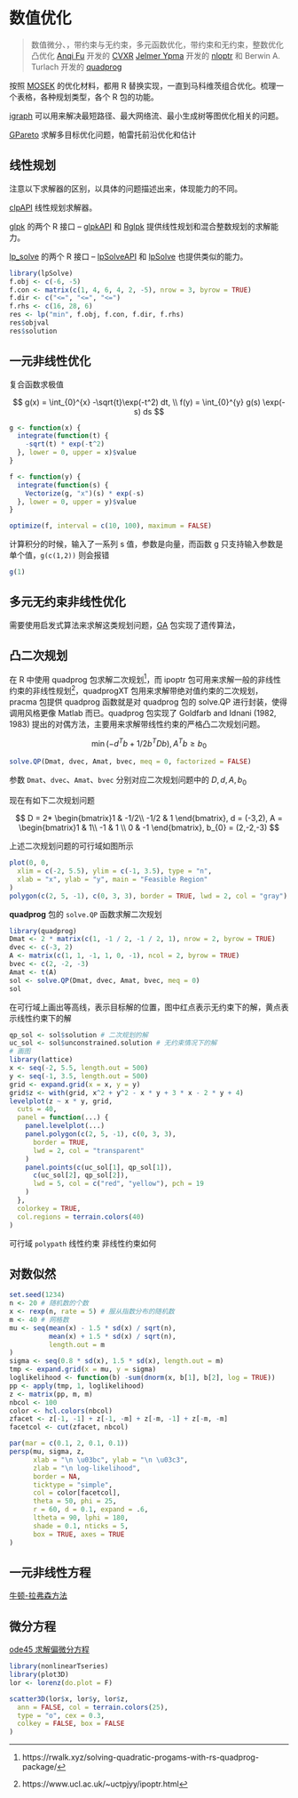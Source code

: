 # 数值优化 {#chap:numerical-optimization}

> 数值微分、，带约束与无约束，多元函数优化，带约束和无约束，整数优化
凸优化 [Anqi Fu](https://web.stanford.edu/~anqif/) 开发的 [CVXR](https://github.com/anqif/CVXR)
[Jelmer Ypma](https://www.ucl.ac.uk/~uctpjyy/nloptr.html) 开发的 [nloptr](https://github.com/jyypma/nloptr) 和 Berwin A. Turlach 开发的 [quadprog](https://CRAN.R-project.org/package=quadprog)

按照 [MOSEK](https://docs.mosek.com/9.2/rmosek/optimization-tutorials.html) 的优化材料，都用 R 替换实现，一直到马科维茨组合优化。梳理一个表格，各种规划类型，各个 R 包的功能。

[igraph](https://github.com/igraph/igraph/) 可以用来解决最短路径、最大网络流、最小生成树等图优化相关的问题。

[GPareto](https://github.com/mbinois/GPareto) 求解多目标优化问题，帕雷托前沿优化和估计

## 线性规划 {#sec:linear-program}

注意以下求解器的区别，以具体的问题描述出来，体现能力的不同。

[clpAPI](https://cran.r-project.org/package=clpAPI) 线性规划求解器。

[glpk](https://www.gnu.org/software/glpk/) 的两个 R 接口 -- [glpkAPI](https://cran.r-project.org/package=glpkAPI) 和
[Rglpk](https://CRAN.R-project.org/package=Rglpk) 提供线性规划和混合整数规划的求解能力。

[lp_solve](http://lpsolve.sourceforge.net/) 的两个 R 接口 --
[lpSolveAPI](https://cran.r-project.org/package=lpSolveAPI) 和 [lpSolve](https://github.com/gaborcsardi/lpSolve) 也提供类似的能力。

\begin{equation*}
\begin{array}{l}
  \min_x \quad -6x_1 -5x_2 \\
    s.t.\left\{ 
    \begin{array}{l}
    x_1  + 4x_2 \leq 16\\
    6x_1 + 4x_2 \leq 28\\
    2x_1 - 5x_2 \leq 6\\
    0 \leq x    \leq 10
    \end{array} \right.
\end{array}
\end{equation*}



\begin{equation*}
\begin{array}{l}
\min_x \quad
  \begin{bmatrix}
  -6  \\
  -5
  \end{bmatrix}
  ^{T} x \\
s.t.\left\{ 
 \begin{array}{l}
  \begin{bmatrix}
  1 & 4  \\
  6 & 4  \\
  2 & -5 
  \end{bmatrix}
  x \leq
  \begin{bmatrix}
   16 \\
   28 \\
   6
  \end{bmatrix}\\
  0 \leq x \leq 10
 \end{array} \right.
\end{array} 
\end{equation*}


```r
library(lpSolve)
f.obj <- c(-6, -5)
f.con <- matrix(c(1, 4, 6, 4, 2, -5), nrow = 3, byrow = TRUE)
f.dir <- c("<=", "<=", "<=")
f.rhs <- c(16, 28, 6)
res <- lp("min", f.obj, f.con, f.dir, f.rhs)
res$objval
res$solution
```

## 一元非线性优化 {#sec:one-dimensional-optimization}

复合函数求极值

$$
g(x) = \int_{0}^{x} -\sqrt{t}\exp(-t^2) dt, \\
f(y) = \int_{0}^{y} g(s) \exp(-s) ds
$$

```r
g <- function(x) {
  integrate(function(t) {
    -sqrt(t) * exp(-t^2)
  }, lower = 0, upper = x)$value
}

f <- function(y) {
  integrate(function(s) {
    Vectorize(g, "x")(s) * exp(-s)
  }, lower = 0, upper = y)$value
}

optimize(f, interval = c(10, 100), maximum = FALSE)
```

计算积分的时候，输入了一系列 s 值，参数是向量，而函数 g 只支持输入参数是单个值，`g(c(1,2))` 则会报错

```r
g(1)
```

## 多元无约束非线性优化 {#sec:unconstrained-nonlinear-optimization}

需要使用启发式算法来求解这类规划问题，[GA](https://github.com/luca-scr/GA) 包实现了遗传算法，

## 凸二次规划 {#sec:strictly-convex-quadratic-program}

在 R 中使用 quadprog 包求解二次规划[^intro-quadprog]，而 ipoptr 包可用来求解一般的非线性约束的非线性规划[^intro-ipoptr]，quadprogXT 包用来求解带绝对值约束的二次规划，pracma 包提供 quadprog 函数就是对 quadprog 包的 solve.QP 进行封装，使得调用风格更像 Matlab 而已。quadprog 包实现了 Goldfarb and Idnani (1982, 1983) 提出的对偶方法，主要用来求解带线性约束的严格凸二次规划问题。

$$\min(-d^{T}b+1/2b^{T}Db), A^{T}b \geq b_{0}$$

```r
solve.QP(Dmat, dvec, Amat, bvec, meq = 0, factorized = FALSE)
```

参数 `Dmat`、`dvec`、`Amat`、`bvec` 分别对应二次规划问题中的 $D,d,A,b_{0}$ 

现在有如下二次规划问题

$$
D = 2* \begin{bmatrix}1 & -1/2\\
-1/2 & 1
\end{bmatrix},
d = (-3,2),
A = \begin{bmatrix}1 & 1\\
-1 & 1 \\
0  & -1
\end{bmatrix},
b_{0} = (2,-2,-3)
$$

上述二次规划问题的可行域如图所示

```r
plot(0, 0,
  xlim = c(-2, 5.5), ylim = c(-1, 3.5), type = "n",
  xlab = "x", ylab = "y", main = "Feasible Region"
)
polygon(c(2, 5, -1), c(0, 3, 3), border = TRUE, lwd = 2, col = "gray")
```

**quadprog** 包的 `solve.QP` 函数求解二次规划

```r
library(quadprog)
Dmat <- 2 * matrix(c(1, -1 / 2, -1 / 2, 1), nrow = 2, byrow = TRUE)
dvec <- c(-3, 2)
A <- matrix(c(1, 1, -1, 1, 0, -1), ncol = 2, byrow = TRUE)
bvec <- c(2, -2, -3)
Amat <- t(A)
sol <- solve.QP(Dmat, dvec, Amat, bvec, meq = 0)
sol
```

在可行域上画出等高线，表示目标解的位置，图中红点表示无约束下的解，黄点表示线性约束下的解

```r
qp_sol <- sol$solution # 二次规划的解
uc_sol <- sol$unconstrained.solution # 无约束情况下的解
# 画图
library(lattice)
x <- seq(-2, 5.5, length.out = 500)
y <- seq(-1, 3.5, length.out = 500)
grid <- expand.grid(x = x, y = y)
grid$z <- with(grid, x^2 + y^2 - x * y + 3 * x - 2 * y + 4)
levelplot(z ~ x * y, grid,
  cuts = 40,
  panel = function(...) {
    panel.levelplot(...)
    panel.polygon(c(2, 5, -1), c(0, 3, 3),
      border = TRUE,
      lwd = 2, col = "transparent"
    )
    panel.points(c(uc_sol[1], qp_sol[1]),
      c(uc_sol[2], qp_sol[2]),
      lwd = 5, col = c("red", "yellow"), pch = 19
    )
  },
  colorkey = TRUE,
  col.regions = terrain.colors(40)
)
```	

可行域 `polypath` 线性约束 非线性约束如何

## 对数似然 {#sec:log-lik}

```r
set.seed(1234)
n <- 20 # 随机数的个数
x <- rexp(n, rate = 5) # 服从指数分布的随机数
m <- 40 # 网格数
mu <- seq(mean(x) - 1.5 * sd(x) / sqrt(n),
          mean(x) + 1.5 * sd(x) / sqrt(n),
          length.out = m
)
sigma <- seq(0.8 * sd(x), 1.5 * sd(x), length.out = m)
tmp <- expand.grid(x = mu, y = sigma)
loglikelihood <- function(b) -sum(dnorm(x, b[1], b[2], log = TRUE))
pp <- apply(tmp, 1, loglikelihood)
z <- matrix(pp, m, m)
nbcol <- 100
color <- hcl.colors(nbcol)
zfacet <- z[-1, -1] + z[-1, -m] + z[-m, -1] + z[-m, -m]
facetcol <- cut(zfacet, nbcol)

par(mar = c(0.1, 2, 0.1, 0.1))
persp(mu, sigma, z,
      xlab = "\n \u03bc", ylab = "\n \u03c3",
      zlab = "\n log-likelihood",
      border = NA,
      ticktype = "simple",
      col = color[facetcol],
      theta = 50, phi = 25,
      r = 60, d = 0.1, expand = .6,
      ltheta = 90, lphi = 180,
      shade = 0.1, nticks = 5, 
      box = TRUE, axes = TRUE
)
```

<!-- 添加极大值点，除指数分布外，还有正态、二项、泊松分布观察其似然曲面的特点，都是单峰，有唯一极值点，再考虑正态混合模型的似然曲面 -->

[^intro-quadprog]: https://rwalk.xyz/solving-quadratic-progams-with-rs-quadprog-package/
[^intro-ipoptr]: https://www.ucl.ac.uk/~uctpjyy/ipoptr.html

## 一元非线性方程 {#sec:optimize}

[牛顿-拉弗森方法](https://blog.hamaluik.ca/posts/solving-equations-using-the-newton-raphson-method/)

## 微分方程 {#sec:non-linear-tseries}

[ode45 求解偏微分方程](https://blog.hamaluik.ca/posts/solving-systems-of-partial-differential-equations/)

```r
library(nonlinearTseries)
library(plot3D)
lor <- lorenz(do.plot = F)

scatter3D(lor$x, lor$y, lor$z,
  ann = FALSE, col = terrain.colors(25),
  type = "o", cex = 0.3,
  colkey = FALSE, box = FALSE
)
```

